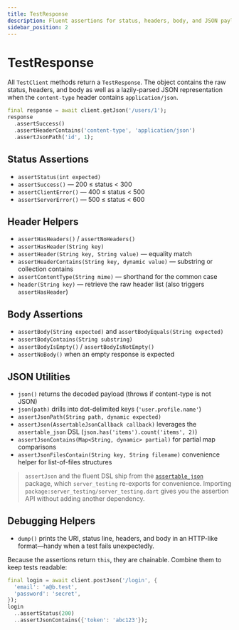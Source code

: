 ```yaml
---
title: TestResponse
description: Fluent assertions for status, headers, body, and JSON payloads
sidebar_position: 2
---
```


# TestResponse

All `TestClient` methods return a `TestResponse`. The object contains the raw status, headers, and body as well as a lazily-parsed JSON representation when the `content-type` header contains `application/json`.

```dart
final response = await client.getJson('/users/1');
response
  .assertSuccess()
  .assertHeaderContains('content-type', 'application/json')
  .assertJsonPath('id', 1);
```

## Status Assertions
- `assertStatus(int expected)`
- `assertSuccess()` — 200 ≤ status < 300
- `assertClientError()` — 400 ≤ status < 500
- `assertServerError()` — 500 ≤ status < 600

## Header Helpers
- `assertHasHeaders()` / `assertNoHeaders()`
- `assertHasHeader(String key)`
- `assertHeader(String key, String value)` — equality match
- `assertHeaderContains(String key, dynamic value)` — substring or collection contains
- `assertContentType(String mime)` — shorthand for the common case
- `header(String key)` — retrieve the raw header list (also triggers `assertHasHeader`)

## Body Assertions
- `assertBody(String expected)` and `assertBodyEquals(String expected)`
- `assertBodyContains(String substring)`
- `assertBodyIsEmpty()` / `assertBodyIsNotEmpty()`
- `assertNoBody()` when an empty response is expected

## JSON Utilities
- `json()` returns the decoded payload (throws if content-type is not JSON)
- `json(path)` drills into dot-delimited keys (`'user.profile.name'`)
- `assertJsonPath(String path, dynamic expected)`
- `assertJson(AssertableJsonCallback callback)` leverages the `assertable_json` DSL (`json.has('items').count('items', 2)`)
- `assertJsonContains(Map<String, dynamic> partial)` for partial map comparisons
- `assertJsonFilesContain(String key, String filename)` convenience helper for list-of-files structures

> `assertJson` and the fluent DSL ship from the [`assertable_json`](https://pub.dev/packages/assertable_json) package, which `server_testing` re-exports for convenience. Importing `package:server_testing/server_testing.dart` gives you the assertion API without adding another dependency.

## Debugging Helpers
- `dump()` prints the URI, status line, headers, and body in an HTTP-like format—handy when a test fails unexpectedly.

Because the assertions return `this`, they are chainable. Combine them to keep tests readable:

```dart
final login = await client.postJson('/login', {
  'email': 'a@b.test',
  'password': 'secret',
});
login
  ..assertStatus(200)
  ..assertJsonContains({'token': 'abc123'});
```

